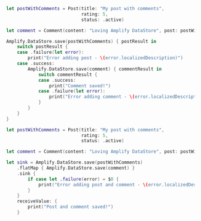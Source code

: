 <BlockSwitcher>

<CodeBlock name="Listener (iOS 11+)">

```swift
let postWithComments = Post(title: "My post with comments",
                            rating: 5,
                            status: .active)

let comment = Comment(content: "Loving Amplify DataStore", post: postWithComments)

Amplify.DataStore.save(postWithComments) { postResult in
    switch postResult {
    case .failure(let error):
        print("Error adding post - \(error.localizedDescription)")
    case .success:
        Amplify.DataStore.save(comment) { commentResult in
            switch commentResult {
            case .success:
                print("Comment saved!")
            case .failure(let error):
                print("Error adding comment - \(error.localizedDescription)")
            }
        }
    }
}
```

</CodeBlock>

<CodeBlock name="Combine (iOS 13+)">

```swift
let postWithComments = Post(title: "My post with comments",
                            rating: 5,
                            status: .active)

let comment = Comment(content: "Loving Amplify DataStore", post: postWithComments)

let sink = Amplify.DataStore.save(postWithComments)
    .flatMap { Amplify.DataStore.save(comment) }
    .sink {
        if case let .failure(error) = $0 {
            print("Error adding post and comment - \(error.localizedDescription)")
        }
    }
    receiveValue: {
        print("Post and comment saved!")
    }
```

</CodeBlock>

</BlockSwitcher>
